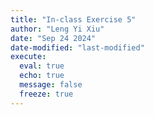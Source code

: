 ```yaml
---
title: "In-class Exercise 5"
author: "Leng Yi Xiu"
date: "Sep 24 2024"
date-modified: "last-modified"
execute: 
  eval: true
  echo: true
  message: false
  freeze: true
---
```

